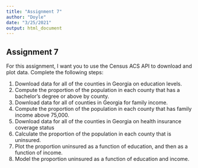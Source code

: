 ```yaml
---
title: "Assignment 7"
author: "Doyle"
date: "3/25/2021"
output: html_document
---
```


Assignment 7
---

For this assignment, I want you to use the Census ACS API to download and plot data. Complete the following steps:

1. Download data for all of the counties in Georgia on education levels. 
2. Compute the proportion of the population in each county that has a bachelor's degree or above by county.
3. Download data for all of counties in Georgia for family income. 
4. Compute the proportion of the population in each county that has family income above 75,000. 
5. Download data for all of the counties in Georgia on health insurance coverage status 
6. Calculate the proportion of the population in each county that is uninsured. 
7. Plot the proportion uninsured as a function of education, and then as a function of income. 
8. Model the proportion uninsured as a function of education and income.